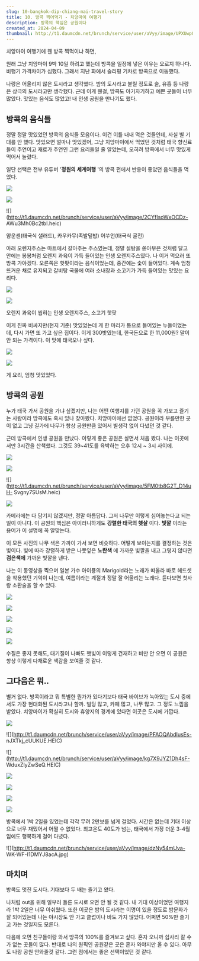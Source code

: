```yaml
---
slug: 10-bangkok-dip-chiang-mai-travel-story
title: 10. 방콕 찍어먹기 - 치앙마이 여행기
description: 방콕의 핵심은 공원이다
created_at: 2024-04-09
thumbnail: http://t1.daumcdn.net/brunch/service/user/aVyy/image/UPXUwp8RJ0Jgg28ut1JX437Jun0.heic
---
```


치앙마이 여행기에 웬 방콕 찍먹이냐 하면,

원래 그냥 치앙마이 9박 10일 하려고 했는데 방콕을 일정에 넣은 이유는 오로지 하나다. 비행기 가격차이가 심했다. 그래서 지난 화에서
슬리핑 기차로 방콕으로 이동했다.

나랑은 어울리지 않은 도시라고 생각했다. 밤의 도시라고 불릴 정도로 술, 유흥 등 나랑은 상극의 도시라고만 생각했다. 근데 이게 웬걸,
방콕도 아기자기하고 예쁜 곳들이 너무 많았다. 맛있는 음식도 많았고! 내 인생 공원을 만나기도 했다.

## **방콕의 음식들**

정말 정말 맛있었던 방콕의 음식들 모음이다. 이건 이틀 내내 먹은 것들인데, 사실 별 기대를 안 했다. 맛있으면 얼마나 맛있겠어, 그냥
치앙마이에서 먹었던 것처럼 태국 향신료들이 주연이고 재료가 주연인 그런 요리들일 줄 알았는데, 오히려 방콕에서 너무 맛있게 먹어서 놀랐다.

일단 선택은 전부 유튜버 '**정원의 세계여행** '의 방콕 편에서 반응이 좋았던 음식들을 먹었다.

![](http://t1.daumcdn.net/brunch/service/user/aVyy/image/LpZqv_fms5n3IRjVYLyzMoOcRUM.HEIC)

![](http://t1.daumcdn.net/brunch/service/user/aVyy/image/ah9m6Zj2dzdyxv_hFo2vNyseVmI.HEIC)

![](http://t1.daumcdn.net/brunch/service/user/aVyy/image/2CYfIsoWxOCDz-
AWu3Mh0Bc2tbI.heic)

얌운센(태국식 샐러드), 카우카무(족발덮밥) 어쑤언(태국식 굴전)

아래 오렌지주스는 마트에서 갈아주는 주스였는데, 정말 설탕을 쏟아부은 것처럼 달고 안에는 봉봉처럼 오렌지 과육이 가득 들어있는 인생
오렌지주스였다. 나 이거 먹으러 또 방콕 가야겠다. 오른쪽은 핫팟이라는 음식이었는데, 중간에는 숯이 들어있다. 계속 엄청 뜨거운 채로
유지되고 갈비탕 국물에 여러 소내장과 소고기가 가득 들어있는 맛있는 요리다.

![](http://t1.daumcdn.net/brunch/service/user/aVyy/image/_RZ35VIi9rmdG3IZJ7bF5fPqb6Q.HEIC)

![](http://t1.daumcdn.net/brunch/service/user/aVyy/image/dm2r-PUyJj5hLH96FhxAw91z2UE.HEIC)

오렌지 과육이 씹히는 인생 오렌지주스, 소고기 핫팟

이게 진짜 비싸지만(현지 기준) 맛있었는데 게 한 마리가 통으로 들어있는 누들이었는데, 다시 가면 또 가고 싶은 집이다. 이게
300밧였는데, 한국돈으로 한 11,000원? 말이 안 되는 가격이다. 이 맛에 태국오나 싶다.

![](http://t1.daumcdn.net/brunch/service/user/aVyy/image/gtYCxgFquakrnYDFoGTXDSzxSqQ.HEIC)

![](http://t1.daumcdn.net/brunch/service/user/aVyy/image/8hpFiLVJRtK5zrx6lxc6Dt3Pvws.HEIC)

게 요리, 엄청 맛있었다.

## **방콕의 공원**

누가 태국 가서 공원을 가냐 싶겠지만, 나는 어떤 여행지를 가던 공원을 꼭 가보고 즐기는 사람이라 방콕에도 혹시 있나 찾아봤다. 치앙마이에선
없었다. 공원이라 부를만한 곳이 없고 그냥 길가에 나무가 항상 공원만큼 있어서 별생각 없이 다녔던 것 같다.

근데 방콕에서 인생 공원을 만났다. 이렇게 좋은 공원은 살면서 처음 봤다. 나는 이곳에서만 3시간을 산책했다. 그것도 39~41도를 육박하는
오후 12시 ~ 3시 사이에.

![](http://t1.daumcdn.net/brunch/service/user/aVyy/image/fjc88_EYjDo853QIAYCzR5OkaKM.heic)

![](http://t1.daumcdn.net/brunch/service/user/aVyy/image/Zq0e6lg67we-2UlWysGNLfxeWEQ.heic)

![](http://t1.daumcdn.net/brunch/service/user/aVyy/image/5FM0tb8G2T_D14uH-
Svgny7SUsM.heic)

![](http://t1.daumcdn.net/brunch/service/user/aVyy/image/k6tfRl9CcFxOQH50xw7l9joDpMk.heic)

카메라에는 다 담기지 않겠지만, 정말 아름답다. 그저 나무만 이렇게 심어놓는다고 되는 일이 아니다. 이 공원의 핵심은 아이러니하게도
**강렬한 태국의 햇살** 이다. **빛깔** 이라는 용어가 이 설명에 꼭 알맞는다.

이 모든 사진의 나무 색은 가까이 가서 보면 비슷하다. 어떻게 보이는지를 결정하는 것은 빛이다. 빛에 따라 강렬하게 받은 나뭇잎은
**노란색** 에 가까운 빛깔을 내고 그렇지 않다면 **검은색에** 가까운 빛깔을 낸다.

나는 이 동영상을 찍으며 일본 가수 아이묭의 Marigold라는 노래가 떠올라 바로 헤드셋을 착용했던 기억이 나는데, 여름이라는 계절과 정말
잘 어울리는 노래다. 듣다보면 첫사랑 소환술을 할 수 있다.

![](http://t1.daumcdn.net/brunch/service/user/aVyy/image/JQYeok5DVfJLubh9nnqHa830GHY.heic)

![](http://t1.daumcdn.net/brunch/service/user/aVyy/image/HX7K8fRE3Mzu1ado7_YwRuNT8KU.heic)

![](http://t1.daumcdn.net/brunch/service/user/aVyy/image/30hy5IAWdyVG25uKwGsI1idaBuE.heic)

![](http://t1.daumcdn.net/brunch/service/user/aVyy/image/f7UQDIIl75WVHLqX0aVKRPE9WgE.heic)

![](http://t1.daumcdn.net/brunch/service/user/aVyy/image/C1S6qfRKZ9LjdbpaiwYGjwuw2SI.heic)

수질은 좋지 못해도, 대기질이 나빠도 햇빛이 이렇게 건재하고 비만 안 오면 이 공원은 항상 이렇게 다채로운 색감을 보여줄 것 같다.

## **그다음은 뭐..**

별거 없다. 방콕이라고 뭐 특별한 뭔가가 있다기보다 태국 바이브가 녹아있는 도시 중에서도 가장 현대화된 도시라고나 할까. 빌딩 많고, 카페
많고, 나무 많고. 그 정도 느낌을 받았다. 치앙마이가 확실히 도시와 휴양지의 경계에 있다면 이곳은 도시에 가깝다.

![](http://t1.daumcdn.net/brunch/service/user/aVyy/image/G_Ozywx6iIdoR2YDkGo1fINN7OQ.HEIC)

![](http://t1.daumcdn.net/brunch/service/user/aVyy/image/PFAOQAbdlusEs-
nJXTkj_cUUKUE.HEIC)

![](http://t1.daumcdn.net/brunch/service/user/aVyy/image/kg7X9JYZ1Dh4sF-
WduxZlyZwSeQ.HEIC)

![](http://t1.daumcdn.net/brunch/service/user/aVyy/image/2Tnsz9drJM5OUmPChHayqNgv7XE.HEIC)

![](http://t1.daumcdn.net/brunch/service/user/aVyy/image/lK2msRK_Ok3SjXgNvHjK3PkHDZ8.HEIC)

![](http://t1.daumcdn.net/brunch/service/user/aVyy/image/-uW5XVve8vT7659NBBt61VQnrg8.HEIC)

![](http://t1.daumcdn.net/brunch/service/user/aVyy/image/1UD1kOgwaGTX_uBz8iROz_HlMCs.HEIC)

방콕에서 1박 2일을 있었는데 각각 무려 2만보를 넘게 걸었다. 시간은 없는데 기대 이상으로 너무 재밌어서 어쩔 수 없었다. 최고온도
40도가 넘는, 태국에서 가장 더운 3-4월임에도 행복하게 걸어 다녔다.

![](http://t1.daumcdn.net/brunch/service/user/aVyy/image/dzNy54mUva-
WK-WF-I1DMYJ8acA.jpg)

## **마치며**

방콕도 멋진 도시다. 기대보다 두 배는 즐기고 왔다.

나처럼 out을 위해 일부러 들른 도시로 오면 안 될 것 같다. 내 기대 이상이었던 여행지라 1박 2일은 너무 아쉬웠다. 또한 이곳은 밤의
도시라는 이명이 있을 정도로 밤문화가 잘 되어있는데 나는 야시장도 안 가고 클럽이나 바도 가지 않았다. 어쩌면 50%만 즐기고 가는 것일지도
모른다.

다음에 오면 친구들이랑 와서 방콕의 100%를 즐겨보고 싶다. 혼자 오니까 쉽사리 갈 수가 없는 곳들이 많다. 반대로 나의 원픽인 공원같은
곳은 혼자 와야지만 올 수 있다. 아무도 나랑 공원 안와줄것 같다. 그런 점에서는 좋은 선택이었던 것 같다.
